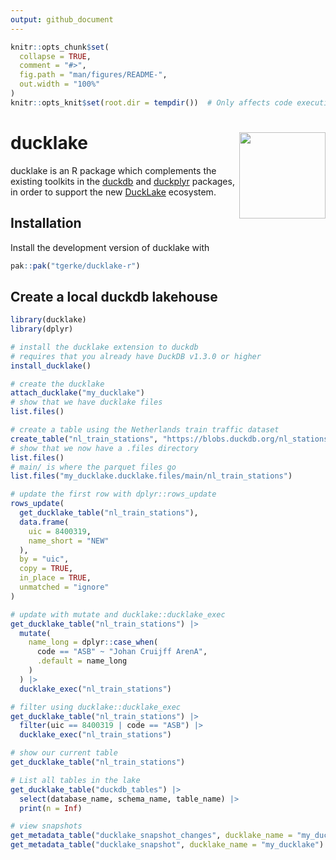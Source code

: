 ```yaml
---
output: github_document
---
```


<!-- README.md is generated from README.Rmd. Please edit that file -->

```r
knitr::opts_chunk$set(
  collapse = TRUE,
  comment = "#>",
  fig.path = "man/figures/README-",
  out.width = "100%"
)
knitr::opts_knit$set(root.dir = tempdir())  # Only affects code execution, not output
```

# ducklake <a href="https://github.com/tgerke/ducklake-r"><img src="man/figures/ducklake-hex.jpg" align="right" height="138" /></a>

ducklake is an R package which complements the existing toolkits in the [duckdb](https://r.duckdb.org/index.html) and [duckplyr](https://duckplyr.tidyverse.org/index.html) packages, in order to support the new [DuckLake](https://ducklake.select/docs/stable/duckdb/introduction.html) ecosystem.

## Installation

Install the development version of ducklake with

``` r
pak::pak("tgerke/ducklake-r")
```

## Create a local duckdb lakehouse

```r
library(ducklake)
library(dplyr)

# install the ducklake extension to duckdb 
# requires that you already have DuckDB v1.3.0 or higher
install_ducklake()

# create the ducklake
attach_ducklake("my_ducklake")
# show that we have ducklake files
list.files()

# create a table using the Netherlands train traffic dataset 
create_table("nl_train_stations", "https://blobs.duckdb.org/nl_stations.csv")
# show that we now have a .files directory
list.files()
# main/ is where the parquet files go
list.files("my_ducklake.ducklake.files/main/nl_train_stations")

# update the first row with dplyr::rows_update
rows_update(
  get_ducklake_table("nl_train_stations"),
  data.frame(
    uic = 8400319,
    name_short = "NEW"
  ),
  by = "uic",
  copy = TRUE,
  in_place = TRUE,
  unmatched = "ignore"
)

# update with mutate and ducklake::ducklake_exec
get_ducklake_table("nl_train_stations") |>
  mutate(
    name_long = dplyr::case_when(
      code == "ASB" ~ "Johan Cruijff ArenA",
      .default = name_long
    )
  ) |>
  ducklake_exec("nl_train_stations")

# filter using ducklake::ducklake_exec
get_ducklake_table("nl_train_stations") |>
  filter(uic == 8400319 | code == "ASB") |>
  ducklake_exec("nl_train_stations")

# show our current table
get_ducklake_table("nl_train_stations")

# List all tables in the lake
get_ducklake_table("duckdb_tables") |> 
  select(database_name, schema_name, table_name) |> 
  print(n = Inf)

# view snapshots
get_metadata_table("ducklake_snapshot_changes", ducklake_name = "my_ducklake")
get_metadata_table("ducklake_snapshot", ducklake_name = "my_ducklake")
```
